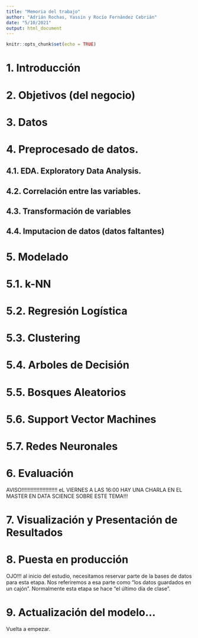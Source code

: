 ```yaml
---
title: "Memoria del trabajo"
author: "Adrián Rochas, Yassin y Rocío Fernández Cebrián"
date: "5/10/2021"
output: html_document
---
```


```r
knitr::opts_chunk$set(echo = TRUE)
```

# 1. Introducción

# 2. Objetivos (del negocio)

# 3. Datos 

# 4. Preprocesado de datos.

## 4.1. EDA. Exploratory Data Analysis.

## 4.2. Correlación entre las variables.

## 4.3. Transformación de variables

## 4.4. Imputacion de datos (datos faltantes)

# 5. Modelado

# 5.1. k-NN
# 5.2. Regresión Logística
# 5.3. Clustering
# 5.4. Arboles de Decisión
# 5.5. Bosques Aleatorios
# 5.6. Support Vector Machines
# 5.7. Redes Neuronales

# 6. Evaluación
AVISO!!!!!!!!!!!!!!!!!!!!!!!! eL VIERNES A LAS 16:00 HAY UNA CHARLA EN EL MASTER EN DATA SCIENCE SOBRE ESTE TEMA!!!

# 7. Visualización y Presentación de Resultados

# 8. Puesta en producción
OJO!!! al inicio del estudio, necesitamos reservar parte de la bases de datos para esta etapa. Nos referiremos a esa parte como "los datos guardados en un cajón". Normalmente esta etapa se hace "el último día de clase".

# 9. Actualización del modelo...
Vuelta a empezar.